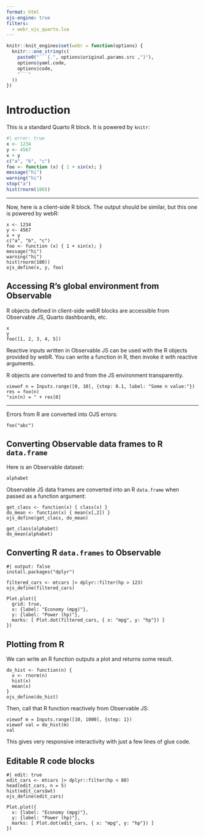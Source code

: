 ```yaml
---
format: html
ojs-engine: true
filters:
  - webr_ojs_quarto.lua
---
```


<!-- TODO: To be included in Quarto/knitR itself -->
```r
knitr::knit_engines$set(webr = function(options) {
  knitr:::one_string(c(
    paste0("```{.", options$original.params.src ,"}"),
    options$yaml.code,
    options$code,
    "```"
  ))
})
```

# Introduction

This is a standard Quarto R block. It is powered by `knitr`:

```r
#| error: true
x <- 1234
y <- 4567
x + y
c("a", "b", "c")
foo <- function (x) { 1 + sin(x); }
message("hi")
warning("hi")
stop("a")
hist(rnorm(100))
```

---

Now, here is a client-side R block. The output should be similar, but this one is powered by webR:

```webr
x <- 1234
y <- 4567
x + y
c("a", "b", "c")
foo <- function (x) { 1 + sin(x); }
message("hi")
warning("hi")
hist(rnorm(100))
ojs_define(x, y, foo)
```


## Accessing R's global environment from Observable

R objects defined in client-side webR blocks are accessible from Observable JS, Quarto dashboards, etc.

```ojs
x
y
foo([1, 2, 3, 4, 5])
```

Reactive inputs written in Observable JS can be used with the R objects provided by webR. You can write a function in R, then invoke it with reactive arguments.

R objects are converted to and from the JS environment transparently.

```ojs
viewof n = Inputs.range([0, 10], {step: 0.1, label: "Some n value:"})
res = foo(n)
"sin(n) = " + res[0]
```

---

Errors from R are converted into OJS errors:

```ojs
foo("abc")
```

## Converting Observable data frames to R `data.frame`

Here is an Observable dataset:

```ojs
alphabet
```

Observable JS data frames are converted into an R `data.frame` when passed as a function argument:

```webr
get_class <- function(x) { class(x) }
do_mean <- function(x) { mean(x[,2]) }
ojs_define(get_class, do_mean)
```

```ojs
get_class(alphabet)
do_mean(alphabet)
```


## Converting R `data.frames` to Observable

```webr
#| output: false
install.packages("dplyr")
```

```webr
filtered_cars <- mtcars |> dplyr::filter(hp > 123)
ojs_define(filtered_cars)
```

```ojs
Plot.plot({
  grid: true,
  x: {label: "Economy (mpg)"},
  y: {label: "Power (hp)"},
  marks: [ Plot.dot(filtered_cars, { x: "mpg", y: "hp"}) ]
})
```

## Plotting from R

We can write an R function outputs a plot and returns some result.

```webr
do_hist <- function(n) {
  x <- rnorm(n)
  hist(x)
  mean(x)
}
ojs_define(do_hist)
```

Then, call that R function reactively from Observable JS:

```ojs
viewof m = Inputs.range([10, 1000], {step: 1})
viewof val = do_hist(m)
val
```

This gives very responsive interactivity with just a few lines of glue code.

## Editable R code blocks

```webr
#| edit: true
edit_cars <- mtcars |> dplyr::filter(hp < 80)
head(edit_cars, n = 5)
hist(edit_cars$wt)
ojs_define(edit_cars)
```

```ojs
Plot.plot({
  x: {label: "Economy (mpg)"},
  y: {label: "Power (hp)"},
  marks: [ Plot.dot(edit_cars, { x: "mpg", y: "hp"}) ]
})
```
